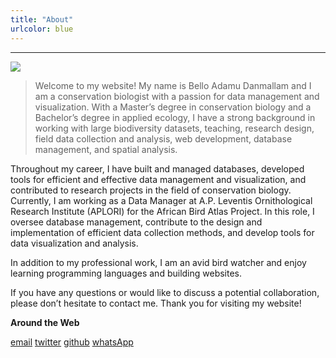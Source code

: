```yaml
---
title: "About"
urlcolor: blue
---
```


----

![](field.jpg)


>Welcome to my website! My name is Bello Adamu Danmallam and I am a conservation biologist with a passion for data management and visualization. With a Master's degree in conservation biology and a Bachelor's degree in applied ecology, I have a strong background in working with large biodiversity datasets, teaching, research design, field data collection and analysis, web development, database management, and spatial analysis.
<br> 

Throughout my career, I have built and managed databases, developed tools for efficient and effective data management and visualization, and contributed to research projects in the field of conservation biology. Currently, I am working as a Data Manager at A.P. Leventis Ornithological Research Institute (APLORI) for the African Bird Atlas Project. In this role, I oversee database management, contribute to the design and implementation of efficient data collection methods, and develop tools for data visualization and analysis.
<br> 

In addition to my professional work, I am an avid bird watcher and enjoy learning programming languages and building websites. 
<br> 

If you have any questions or would like to discuss a potential collaboration, please don't hesitate to contact me. Thank you for visiting my website!



__Around the Web__

<a href="mailto:adamubello001@gmail.com" class="ion-email" title="email">email</a>  <a href="https://twitter.com/BelloDanmallam1?s=08" class="ion-social-twitter" title="twitter">twitter</a>   <a href="https://github.com/bdanmallam" class="ion-social-github" title="GitHub">github</a>  <a href="https://api.whatsapp.com/send?phone=2348038175878&text=Hi%20Bello" class="fa fa-whatsapp" title="WhatsApp">whatsApp</a>
  